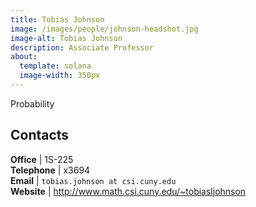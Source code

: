 ```yaml
---
title: Tobias Johnson
image: /images/people/johnson-headshot.jpg
image-alt: Tobias Johnson
description: Associate Professor
about:
  template: solana
  image-width: 350px
---
```



Probability


## Contacts

<i class="bi bi-door-open"></i> **Office** | 1S-225 <br/>
<i class="bi bi-telephone"></i> **Telephone** | x3694 <br/>
<i class="bi bi-mailbox"></i> **Email** | `tobias.johnson at csi.cuny.edu` <br/>
<i class="bi bi-x-diamond"></i> **Website**  | [http://www.math.csi.cuny.edu/~tobiasljohnson](http://www.math.csi.cuny.edu/~tobiasljohnson) <br/>


